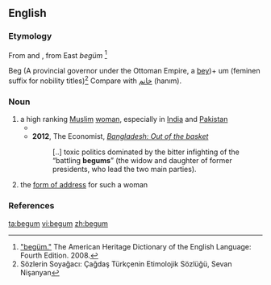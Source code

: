 {{also|Begum}}
==English==
{{wikipedia}}

===Etymology===
From {{etyl|ur}} {{term|بیگم|sc=ur-Arab|lang=ur}} and {{etyl|hi}} {{term|बेगम|tr=begam||lady|sc=Deva|lang=hi}}, from East {{etyl|trk}} ''begüm'' <ref>[http://www.bartleby.com/61/29/B0162900.html "begüm."] The American Heritage Dictionary of the English Language: Fourth Edition.  2008.</ref>

Beg (A provincial governor under the Ottoman Empire, a [[bey]])+ um (feminen suffix for nobility titles)<ref>Sözlerin Soyağacı: Çağdaş Türkçenin Etimolojik Sözlüğü, Sevan Nişanyan</ref> Compare with [[خانم]] (hanım).

===Noun===
{{en-noun}}

# a high ranking [[Muslim]] [[woman]], especially in [[India]] and [[Pakistan]]
#* {{quote-book
 |year=1872
 |year_published='''2009'''
 |edition=HTML
 |editor=
 |author=James De Mille
 |title=The Cryptogram
 |chapter=
 |url=http://www.gutenberg.org/dirs/2/8/4/3/28435/28435-h/28435-h.htm
 |genre=
 |publisher=The Gutenberg Project
 |isbn=
 |page=
 |passage=She was the daughter of an English officer, who having fallen in love with an Indian '''Begum''' gave up home, country, and friends, and married her. 
}}
#*'''2012''', The Economist, ''[http://www.economist.com/news/leaders/21565627-lessons-achievements—yes-really-achievements—-bangladesh-out-basket Bangladesh: Out of the basket]''
#*: [..]  toxic politics dominated by the bitter infighting of the “battling '''begums'''” (the widow and daughter of former presidents, who lead the two main parties).
# the [[form of address]] for such a woman

===References===
<references />

[[ta:begum]]
[[vi:begum]]
[[zh:begum]]
